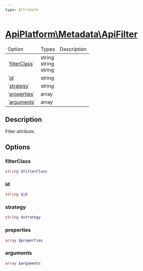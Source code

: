 ```yaml
---
type: Attribute
---
```


# [ApiPlatform\Metadata\ApiFilter](/docs/vmain/reference/Metadata/ApiFilter)


<table>
    <thead><tr><td>Option</td><td>Types</td><td>Description</td></tr></thead>
    <tbody>
<tr><td>`<a href="/docs/vmain/reference/Metadata/ApiFilter#filterclass">filterClass</a>`</td><td>string<br />string<br />string</td><td></td></tr>

<tr><td>`<a href="/docs/vmain/reference/Metadata/ApiFilter#id">id</a>`</td><td>string</td><td></td></tr>

<tr><td>`<a href="/docs/vmain/reference/Metadata/ApiFilter#strategy">strategy</a>`</td><td>string</td><td></td></tr>

<tr><td>`<a href="/docs/vmain/reference/Metadata/ApiFilter#properties">properties</a>`</td><td>array</td><td></td></tr>

<tr><td>`<a href="/docs/vmain/reference/Metadata/ApiFilter#arguments">arguments</a>`</td><td>array</td><td></td></tr>

</tbody></table>


## Description


Filter attribute.



## Options


### filterClass

```php
string $filterClass
```



### id

```php
string $id
```



### strategy

```php
string $strategy
```



### properties

```php
array $properties
```



### arguments

```php
array $arguments
```


